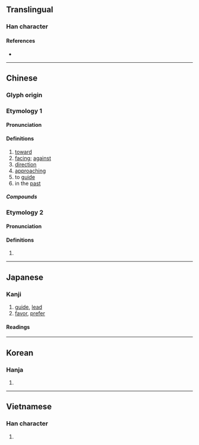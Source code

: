 {{also|向}}
{{character info}}
==Translingual==

===Han character===
{{Han char|rn=30|rad=口|as=16|sn=19|four=27227|canj=VLHBR|ids=⿱鄉向}}

====References====
* {{Han ref|kx=0213.380|dkj=04565|dj=0436.170|hdz=10698.080|uh=56AE|ud=22190|bh=C251|bd=49745}}

----

==Chinese==

===Glyph origin===
{{Han etym}}

===Etymology 1===
{{zh-forms|s=向}}

====Pronunciation====
{{zh-pron
|m=xiàng
|c=hoeng3
|mc=2
|oc=y,2
|ma=
|cat=
}}

====Definitions====
{{zh-hanzi}}

# [[toward]]
# [[facing]]; [[against]]
# [[direction]]
# [[approaching]]
# to [[guide]]
# in the [[past]]

=====Compounds=====
{{zh-der|嚮慕|嚮晦|嚮導|嚮導犬|心嚮往之|嚮明|嚮往}}

===Etymology 2===

====Pronunciation====
{{zh-pron
|m=xiǎng
|c=hoeng2
|mc=1
|oc=n,1
|cat=
}}

====Definitions====
{{zh-hanzi}}

# {{rfdef|zh}}

----

==Japanese==

===Kanji===
{{ja-kanji|grade=|rs=口16}}

# [[guide]], [[lead]]
# [[favor]], [[prefer]]

====Readings====
{{ja-readings
|goon=こう<かう
|kanon=きょう<きやう
|kun=む-かう<む-かふ, さきに
}}

{{attention|ja|okurigana for "saki ni"?}}

----

==Korean==

===Hanja===
{{ko-hanja|hangeul=향|rv=hyang|mr=hyang}}

# {{rfdef|ko|sort=口16}}

----

==Vietnamese==

===Han character===
{{vi-readings|reading=hướng, hưởng|rs=口16}}

# {{rfdef|vi|sort=口16}}